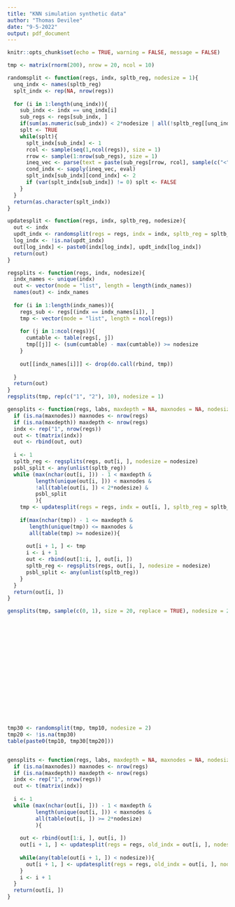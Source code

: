 ```yaml
---
title: "KNN simulation synthetic data"
author: "Thomas Devilee"
date: "9-5-2022"
output: pdf_document
---
```


```r
knitr::opts_chunk$set(echo = TRUE, warning = FALSE, message = FALSE)
```

```r
tmp <- matrix(rnorm(200), nrow = 20, ncol = 10)

randomsplit <- function(regs, indx, spltb_reg, nodesize = 1){
  unq_indx <- names(spltb_reg)
  splt_indx <- rep(NA, nrow(regs))
  
  for (i in 1:length(unq_indx)){
    sub_indx <- indx == unq_indx[i]
    sub_regs <- regs[sub_indx, ]
    if(sum(as.numeric(sub_indx)) < 2*nodesize | all(!spltb_reg[[unq_indx[i]]])) next
    splt <- TRUE
    while(splt){
      splt_indx[sub_indx] <- 1
      rcol <- sample(seq(1,ncol(regs)), size = 1)
      rrow <- sample(1:nrow(sub_regs), size = 1)
      ineq_vec <- parse(text = paste(sub_regs[rrow, rcol], sample(c("<", "<=", ">=", ">"), size = 1), sub_regs[, rcol]))
      cond_indx <- sapply(ineq_vec, eval)
      splt_indx[sub_indx][cond_indx] <- 2
      if (var(splt_indx[sub_indx]) != 0) splt <- FALSE
    }
  }
  return(as.character(splt_indx))
}

updatesplit <- function(regs, indx, spltb_reg, nodesize){
  out <- indx
  updt_indx <- randomsplit(regs = regs, indx = indx, spltb_reg = spltb_reg, nodesize = nodesize)
  log_indx <- !is.na(updt_indx)
  out[log_indx] <- paste0(indx[log_indx], updt_indx[log_indx])
  return(out)
}

regsplits <- function(regs, indx, nodesize){
  indx_names <- unique(indx)
  out <- vector(mode = "list", length = length(indx_names))
  names(out) <- indx_names
  
  for (i in 1:length(indx_names)){
    regs_sub <- regs[(indx == indx_names[i]), ]
    tmp <- vector(mode = "list", length = ncol(regs))
    
    for (j in 1:ncol(regs)){
      cumtable <- table(regs[, j])
      tmp[[j]] <- (sum(cumtable) - max(cumtable)) >= nodesize
    }
    
    out[[indx_names[i]]] <- drop(do.call(rbind, tmp))
    
  }
  return(out)
}
regsplits(tmp, rep(c("1", "2"), 10), nodesize = 1)

gensplits <- function(regs, labs, maxdepth = NA, maxnodes = NA, nodesize = 1){
  if (is.na(maxnodes)) maxnodes <- nrow(regs)
  if (is.na(maxdepth)) maxdepth <- nrow(regs)
  indx <- rep("1", nrow(regs))
  out <- t(matrix(indx))
  out <- rbind(out, out)
  
  i <- 1
  spltb_reg <- regsplits(regs, out[i, ], nodesize = nodesize)
  psbl_split <- any(unlist(spltb_reg))
  while (max(nchar(out[i, ])) - 1 < maxdepth &
         length(unique(out[i, ])) < maxnodes &
         !all(table(out[i, ]) < 2*nodesize) &
         psbl_split
         ){
    tmp <- updatesplit(regs = regs, indx = out[i, ], spltb_reg = spltb_reg, nodesize = nodesize)
    
    if(max(nchar(tmp)) - 1 <= maxdepth &
       length(unique(tmp)) <= maxnodes &
       all(table(tmp) >= nodesize)){
      
      out[i + 1, ] <- tmp
      i <- i + 1
      out <- rbind(out[1:i, ], out[i, ])
      spltb_reg <- regsplits(regs, out[i, ], nodesize = nodesize)
      psbl_split <- any(unlist(spltb_reg))
    }
  }
  return(out[i, ])
}

gensplits(tmp, sample(c(0, 1), size = 20, replace = TRUE), nodesize = 2)


















tmp30 <- randomsplit(tmp, tmp10, nodesize = 2)
tmp20 <- !is.na(tmp30)
table(paste0(tmp10, tmp30[tmp20]))


gensplits <- function(regs, labs, maxdepth = NA, maxnodes = NA, nodesize = 1){
  if (is.na(maxnodes)) maxnodes <- nrow(regs)
  if (is.na(maxdepth)) maxdepth <- nrow(regs)
  indx <- rep("1", nrow(regs))
  out <- t(matrix(indx))
  
  i <- 1
  while (max(nchar(out[i, ])) - 1 < maxdepth &
         length(unique(out[i, ])) < maxnodes &
         all(table(out[i, ]) >= 2*nodesize)
         ){
    
    out <- rbind(out[1:i, ], out[i, ])
    out[i + 1, ] <- updatesplit(regs = regs, old_indx = out[i, ], nodesize = nodesize)
      
    while(any(table(out[i + 1, ]) < nodesize)){
      out[i + 1, ] <- updatesplit(regs = regs, old_indx = out[i, ], nodesize = nodesize)
    }
    i <- i + 1
  }
  return(out[i, ])
}
```

